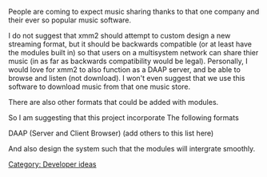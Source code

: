 {{Navbar}}

People are coming to expect music sharing thanks to that one company and their ever so popular music software.

I do not suggest that xmm2 should attempt to custom design a new streaming format, but it should be backwards compatible (or at least have the modules built in) so that users on a multisystem network can share thier music (in as far as backwards compatibility would be legal).  Personally, I would love for xmm2 to also function as a DAAP server, and be able to browse and listen (not download).  I won't even suggest that we use this software to download music from that one music store.

There are also other formats that could be added with modules.   

So I am suggesting that this project incorporate 
The following formats

DAAP (Server and Client Browser)
(add others to this list here)

And also design the system such that the modules will intergrate smoothly.

{{Discuss|Music_Sharing|music sharing}}

[[Category: Developer ideas]]